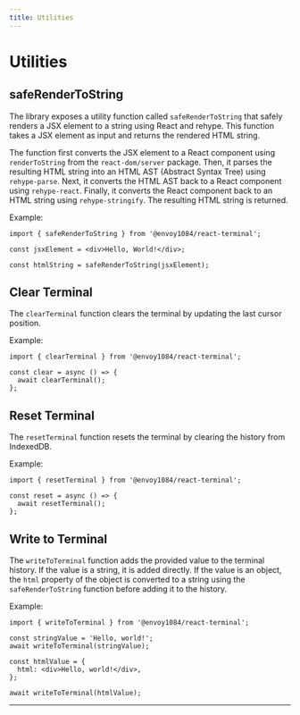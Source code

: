 ```yaml
---
title: Utilities
---
```


# Utilities

## safeRenderToString

The library exposes a utility function called `safeRenderToString` that safely renders a JSX element to a string using React and rehype. This function takes a JSX element as input and returns the rendered HTML string.

The function first converts the JSX element to a React component using `renderToString` from the `react-dom/server` package. Then, it parses the resulting HTML string into an HTML AST (Abstract Syntax Tree) using `rehype-parse`. Next, it converts the HTML AST back to a React component using `rehype-react`. Finally, it converts the React component back to an HTML string using `rehype-stringify`. The resulting HTML string is returned.

Example:

```tsx
import { safeRenderToString } from '@envoy1084/react-terminal';

const jsxElement = <div>Hello, World!</div>;

const htmlString = safeRenderToString(jsxElement);
```

## Clear Terminal

The `clearTerminal` function clears the terminal by updating the last cursor position.

Example:

```tsx
import { clearTerminal } from '@envoy1084/react-terminal';

const clear = async () => {
  await clearTerminal();
};
```

## Reset Terminal

The `resetTerminal` function resets the terminal by clearing the history from IndexedDB.

Example:

```tsx
import { resetTerminal } from '@envoy1084/react-terminal';

const reset = async () => {
  await resetTerminal();
};
```

## Write to Terminal

The `writeToTerminal` function adds the provided value to the terminal history. If the value is a string, it is added directly. If the value is an object, the `html` property of the object is converted to a string using the `safeRenderToString` function before adding it to the history.

Example:

```tsx
import { writeToTerminal } from '@envoy1084/react-terminal';

const stringValue = 'Hello, world!';
await writeToTerminal(stringValue);

const htmlValue = {
  html: <div>Hello, world!</div>,
};

await writeToTerminal(htmlValue);
```

---
